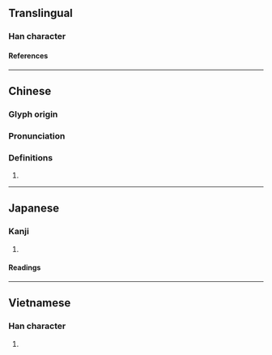 {{character info/new}}
==Translingual==

===Han character===
{{Han char|rn=75|rad=木|as=05|sn=9|four=|canj=DINE|ids=⿰[[木]][[永]]}}

====References====
{{Han ref|kx=0521.121|hdz=21189.050|uh=6810}}

----

==Chinese==
{{zh-forms}}

===Glyph origin===
{{Han etym}}

===Pronunciation===
{{zh-pron
|m=yǒng
|c=wing5
|mc=y
|oc=y
|cat=
}}

===Definitions===
{{zh-hanzi}}

# {{rfdef|zh}}

----

==Japanese==

===Kanji===
{{ja-kanji|grade=|rs=木05}}

# {{defn|lang=ja|sort=木05}}

====Readings====
{{ja-readings
|on=えい, よう
}}

----

==Vietnamese==

===Han character===
{{vi-readings|rs=木05|reading=vành}}

# {{defn|lang=vi|sort=木05}}